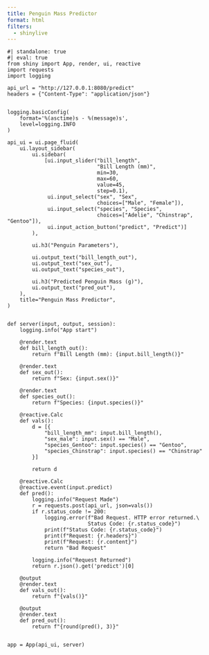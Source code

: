 ```yaml
---
title: Penguin Mass Predictor
format: html
filters:
  - shinylive
---
```


:::{.column-screen-inset}
```shinylive-python
#| standalone: true
#| eval: true
from shiny import App, render, ui, reactive
import requests
import logging

api_url = "http://127.0.0.1:8080/predict"
headers = {"Content-Type": "application/json"}


logging.basicConfig(
    format='%(asctime)s - %(message)s',
    level=logging.INFO
)

api_ui = ui.page_fluid(
    ui.layout_sidebar(
        ui.sidebar(
            [ui.input_slider("bill_length",
                             "Bill Length (mm)",
                             min=30,
                             max=60,
                             value=45,
                             step=0.1),
             ui.input_select("sex", "Sex",
                             choices=["Male", "Female"]),
             ui.input_select("species", "Species",
                             choices=["Adelie", "Chinstrap", "Gentoo"]),
             ui.input_action_button("predict", "Predict")]
        ),

        ui.h3("Penguin Parameters"),

        ui.output_text("bill_length_out"),
        ui.output_text("sex_out"),
        ui.output_text("species_out"),

        ui.h3("Predicted Penguin Mass (g)"),
        ui.output_text("pred_out"),
    ),
    title="Penguin Mass Predictor",
)


def server(input, output, session):
    logging.info("App start")

    @render.text
    def bill_length_out():
        return f"Bill Length (mm): {input.bill_length()}"

    @render.text
    def sex_out():
        return f"Sex: {input.sex()}"

    @render.text
    def species_out():
        return f"Species: {input.species()}"

    @reactive.Calc
    def vals():
        d = [{
            "bill_length_mm": input.bill_length(),
            "sex_male": input.sex() == "Male",
            "species_Gentoo": input.species() == "Gentoo",
            "species_Chinstrap": input.species() == "Chinstrap"
        }]

        return d

    @reactive.Calc
    @reactive.event(input.predict)
    def pred():
        logging.info("Request Made")
        r = requests.post(api_url, json=vals())
        if r.status_code != 200:
            logging.error(f"Bad Request. HTTP error returned.\
                          Status Code: {r.status_code}")
            print(f"Status Code: {r.status_code}")
            print(f"Request: {r.headers}")
            print(f"Request: {r.content}")
            return "Bad Request"

        logging.info("Request Returned")
        return r.json().get('predict')[0]

    @output
    @render.text
    def vals_out():
        return f"{vals()}"

    @output
    @render.text
    def pred_out():
        return f"{round(pred(), 3)}"


app = App(api_ui, server)
```
:::
